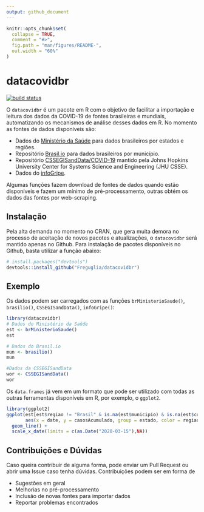 ```yaml
---
output: github_document
---
```


<!-- README.md is generated from README.Rmd. Please edit that file -->

```r
knitr::opts_chunk$set(
  collapse = TRUE,
  comment = "#>",
  fig.path = "man/figures/README-",
  out.width = "60%"
)
```

# datacovidbr

<!-- badges: start -->
[![build status](https://travis-ci.org/Freguglia/datacovidbr.svg?branch=master)](https://travis-ci.org/Freguglia/datacovidbr)
<!-- badges: end -->

O `datacovidbr` é um pacote em R com o objetivo de facilitar a importação e leitura dos dados da COVID-19 de fontes brasileiras e mundiais, automatizando os mecanismos de análise desses dados em R. No momento as fontes de dados disponíveis são: 

  * Dados do [Ministério da Saúde](https://covid.saude.gov.br/) para dados brasileiros por estados e regiões.
  * Repositório [Brasil.io](https://brasil.io/home) para dados brasileiros por município.
  * Repositório [CSSEGISandData/COVID-19](https://github.com/CSSEGISandData/COVID-19) mantido pela Johns Hopkins University Center for Systems Science and Engineering (JHU CSSE).
  * Dados do [infoGripe](http://info.gripe.fiocruz.br/).

<!-- * Dados do Painel COVID Registral do [Registro Civil](https://transparencia.registrocivil.org.br/registral-covid). -->

Algumas funções fazem download de fontes de dados quando estão disponíveis e fazem um mínimo de pré-processamento, outras obtém os dados das fontes por web-scraping.

## Instalação

Pela alta demanda no momento no CRAN, que gera muita demora no processo de aceitação de novos pacotes e atualizações,  o `datacovidbr` será mantido apenas no Github. Para instalação de pacotes disponíveis no Github, basta utilizar a função abaixo:

```r
# install.packages("devtools")
devtools::install_github("Freguglia/datacovidbr")
```

## Exemplo

Os dados podem ser carregados com as funções `brMinisterioSaude()`, `brasilio()`, `CSSEGISandData()`, `infoGripe()`:

```r
library(datacovidbr)
# Dados do Ministério da Saúde
est <- brMinisterioSaude()
est

# Dados do Brasil.io
mun <- brasilio()
mun

#Dados da CSSEGISandData
wor <- CSSEGISandData()
wor

```

Os `data.frames` já vem em um formato que pode ser utilizado com todas as outras ferramentas disponíveis em R, por exemplo, o `ggplot2`.

```r
library(ggplot2)
ggplot(est[est$regiao != "Brasil" & is.na(est$municipio) & is.na(est$codmun),],
       aes(x = date, y = casosAcumulado, group = estado, color = regiao)) +
  geom_line() +
  scale_x_date(limits = c(as.Date("2020-03-15"),NA)) 
```

## Contribuições e Dúvidas

Caso queira contribuir de alguma forma, pode enviar um Pull Request ou abrir uma Issue caso tenha dúvidas. Contribuições podem ser em forma de
  
  * Sugestões em geral
  * Melhorias no pré-processamento
  * Inclusão de novas fontes para importar dados
  * Reportar problemas encontrados